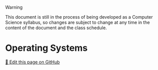 > [!WARNING]
> This document is still in the process of being developed as a Computer Science syllabus, so changes are subject to change at any time in the content of the document and the class schedule.

# Operating Systems

<a href="https://github.com/TaiChi112/ChiChiProf/blob/main/docs/blog/computer_science/OS.mdx" target="_blank" class="editLink_e1cfa">📝 Edit this page on GitHub</a>